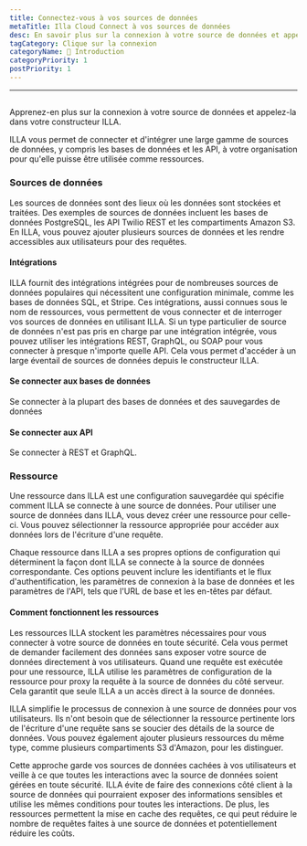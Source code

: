 ```yaml
---
title: Connectez-vous à vos sources de données
metaTitle: Illa Cloud Connect à vos sources de données
desc: En savoir plus sur la connexion à votre source de données et appelez-la dans votre constructeur ILLA
tagCategory: Clique sur la connexion
categoryName: 👋 Introduction
categoryPriority: 1
postPriority: 1
---
```


* * *

## <Heading hidden>Connectez-vous à vos sources de données (Action)</Heading>

Apprenez-en plus sur la connexion à votre source de données et appelez-la dans votre constructeur ILLA.

ILLA vous permet de connecter et d'intégrer une large gamme de sources de données, y compris les bases de données et les API, à votre organisation pour qu'elle puisse être utilisée comme ressources.

### Sources de données

Les sources de données sont des lieux où les données sont stockées et traitées. Des exemples de sources de données incluent les bases de données PostgreSQL, les API Twilio REST et les compartiments Amazon S3. En ILLA, vous pouvez ajouter plusieurs sources de données et les rendre accessibles aux utilisateurs pour des requêtes.

#### Intégrations

ILLA fournit des intégrations intégrées pour de nombreuses sources de données populaires qui nécessitent une configuration minimale, comme les bases de données SQL, et Stripe. Ces intégrations, aussi connues sous le nom de ressources, vous permettent de vous connecter et de interroger vos sources de données en utilisant ILLA. Si un type particulier de source de données n'est pas pris en charge par une intégration intégrée, vous pouvez utiliser les intégrations REST, GraphQL, ou SOAP pour vous connecter à presque n'importe quelle API. Cela vous permet d'accéder à un large éventail de sources de données depuis le constructeur ILLA.

#### Se connecter aux bases de données

Se connecter à la plupart des bases de données et des sauvegardes de données

#### Se connecter aux API

Se connecter à REST et GraphQL.

### Ressource

Une ressource dans ILLA est une configuration sauvegardée qui spécifie comment ILLA se connecte à une source de données. Pour utiliser une source de données dans ILLA, vous devez créer une ressource pour celle-ci. Vous pouvez sélectionner la ressource appropriée pour accéder aux données lors de l'écriture d'une requête.

Chaque ressource dans ILLA a ses propres options de configuration qui déterminent la façon dont ILLA se connecte à la source de données correspondante. Ces options peuvent inclure les identifiants et le flux d'authentification, les paramètres de connexion à la base de données et les paramètres de l'API, tels que l'URL de base et les en-têtes par défaut.

#### Comment fonctionnent les ressources

Les ressources ILLA stockent les paramètres nécessaires pour vous connecter à votre source de données en toute sécurité. Cela vous permet de demander facilement des données sans exposer votre source de données directement à vos utilisateurs. Quand une requête est exécutée pour une ressource, ILLA utilise les paramètres de configuration de la ressource pour proxy la requête à la source de données du côté serveur. Cela garantit que seule ILLA a un accès direct à la source de données.

ILLA simplifie le processus de connexion à une source de données pour vos utilisateurs. Ils n'ont besoin que de sélectionner la ressource pertinente lors de l'écriture d'une requête sans se soucier des détails de la source de données. Vous pouvez également ajouter plusieurs ressources du même type, comme plusieurs compartiments S3 d'Amazon, pour les distinguer.

Cette approche garde vos sources de données cachées à vos utilisateurs et veille à ce que toutes les interactions avec la source de données soient gérées en toute sécurité. ILLA évite de faire des connexions côté client à la source de données qui pourraient exposer des informations sensibles et utilise les mêmes conditions pour toutes les interactions. De plus, les ressources permettent la mise en cache des requêtes, ce qui peut réduire le nombre de requêtes faites à une source de données et potentiellement réduire les coûts.
